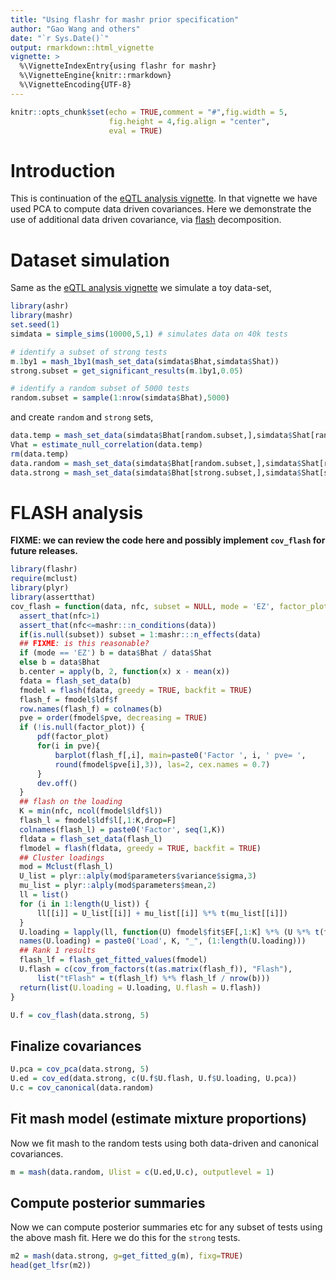 ```yaml
---
title: "Using flashr for mashr prior specification"
author: "Gao Wang and others"
date: "`r Sys.Date()`"
output: rmarkdown::html_vignette
vignette: >
  %\VignetteIndexEntry{using flashr for mashr}
  %\VignetteEngine{knitr::rmarkdown}
  %\VignetteEncoding{UTF-8}
---
```


```r
knitr::opts_chunk$set(echo = TRUE,comment = "#",fig.width = 5,
                      fig.height = 4,fig.align = "center",
                      eval = TRUE)
```

# Introduction

This is continuation of the [eQTL analysis vignette][eqtl].
In that vignette we have used PCA to compute data driven covariances. Here we demonstrate
the use of additional data driven covariance, via [flash](https://github.com/stephenslab/flashr) decomposition.

# Dataset simulation

Same as the [eQTL analysis vignette][eqtl] we simulate a toy data-set,

```r
library(ashr)
library(mashr)
set.seed(1)
simdata = simple_sims(10000,5,1) # simulates data on 40k tests

# identify a subset of strong tests
m.1by1 = mash_1by1(mash_set_data(simdata$Bhat,simdata$Shat))
strong.subset = get_significant_results(m.1by1,0.05)

# identify a random subset of 5000 tests
random.subset = sample(1:nrow(simdata$Bhat),5000)
```

and create `random` and `strong` sets,

```r
data.temp = mash_set_data(simdata$Bhat[random.subset,],simdata$Shat[random.subset,])
Vhat = estimate_null_correlation(data.temp)
rm(data.temp)
data.random = mash_set_data(simdata$Bhat[random.subset,],simdata$Shat[random.subset,],V=Vhat)
data.strong = mash_set_data(simdata$Bhat[strong.subset,],simdata$Shat[strong.subset,], V=Vhat)
```

# FLASH analysis

**FIXME: we can review the code here and possibly implement `cov_flash` for future releases.**

```r
library(flashr)
require(mclust)
library(plyr)
library(assertthat)
cov_flash = function(data, nfc, subset = NULL, mode = 'EZ', factor_plot = NULL) {
  assert_that(nfc>1)
  assert_that(nfc<=mashr:::n_conditions(data))
  if(is.null(subset)) subset = 1:mashr:::n_effects(data)
  ## FIXME: is this reasonable?
  if (mode == 'EZ') b = data$Bhat / data$Shat
  else b = data$Bhat
  b.center = apply(b, 2, function(x) x - mean(x))
  fdata = flash_set_data(b)
  fmodel = flash(fdata, greedy = TRUE, backfit = TRUE)
  flash_f = fmodel$ldf$f
  row.names(flash_f) = colnames(b)
  pve = order(fmodel$pve, decreasing = TRUE)
  if (!is.null(factor_plot)) {
      pdf(factor_plot)
      for(i in pve){
          barplot(flash_f[,i], main=paste0('Factor ', i, ' pve= ',
          round(fmodel$pve[i],3)), las=2, cex.names = 0.7)
      }
      dev.off()
  }
  ## flash on the loading
  K = min(nfc, ncol(fmodel$ldf$l))
  flash_l = fmodel$ldf$l[,1:K,drop=F]
  colnames(flash_l) = paste0('Factor', seq(1,K))
  fldata = flash_set_data(flash_l)
  flmodel = flash(fldata, greedy = TRUE, backfit = TRUE)
  ## Cluster loadings
  mod = Mclust(flash_l)
  U_list = plyr::alply(mod$parameters$variance$sigma,3)
  mu_list = plyr::alply(mod$parameters$mean,2)
  ll = list()
  for (i in 1:length(U_list)) {
      ll[[i]] = U_list[[i]] + mu_list[[i]] %*% t(mu_list[[i]])
  }
  U.loading = lapply(ll, function(U) fmodel$fit$EF[,1:K] %*% (U %*% t(fmodel$fit$EF[,1:K])))
  names(U.loading) = paste0('Load', K, "_", (1:length(U.loading)))
  ## Rank 1 results
  flash_lf = flash_get_fitted_values(fmodel)
  U.flash = c(cov_from_factors(t(as.matrix(flash_f)), "Flash"),
      list("tFlash" = t(flash_lf) %*% flash_lf / nrow(b)))
  return(list(U.loading = U.loading, U.flash = U.flash))
}
```

```r
U.f = cov_flash(data.strong, 5)
```

## Finalize covariances

```r
U.pca = cov_pca(data.strong, 5)
U.ed = cov_ed(data.strong, c(U.f$U.flash, U.f$U.loading, U.pca))
U.c = cov_canonical(data.random)
```
    
## Fit mash model (estimate mixture proportions)

Now we fit mash to the random tests using both data-driven and canonical covariances. 
```r
m = mash(data.random, Ulist = c(U.ed,U.c), outputlevel = 1)
```

## Compute posterior summaries

Now we can compute posterior summaries etc for any subset of tests using the above mash fit. Here we do this for the `strong` tests.
```r
m2 = mash(data.strong, g=get_fitted_g(m), fixg=TRUE)
head(get_lfsr(m2))
```
[eqtl]: https://stephenslab.github.io/mashr/articles/eQTL_outline.html